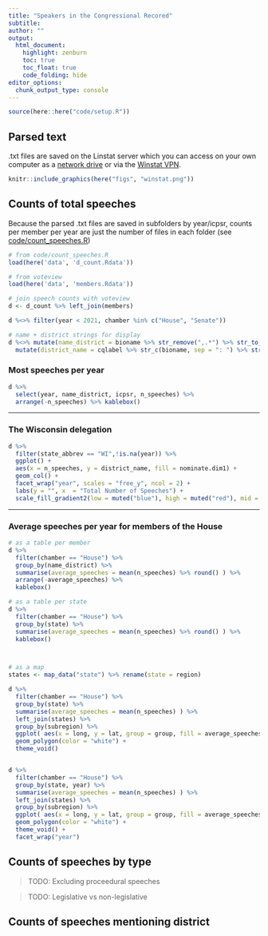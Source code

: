 ```yaml
---
title: "Speakers in the Congressional Recored"
subtitle: 
author: ""
output:
  html_document:
    highlight: zenburn
    toc: true
    toc_float: true
    code_folding: hide
editor_options: 
  chunk_output_type: console
---
```


```r
source(here::here("code/setup.R"))
```




## Parsed text

.txt files are saved on the Linstat server which you can access on your own computer as a [network drive](https://kb.wisc.edu/sscc/95802) or via the [Winstat VPN](https://kb.wisc.edu/sscc/working-from-home-or-other-remote-locations).
```r
knitr::include_graphics(here("figs", "winstat.png"))
```


## Counts of total speeches 

Because the parsed .txt files are saved in subfolders by year/icpsr, counts per member per year are just the number of files in each folder (see [code/count_speeches.R](https://github.com/judgelord/cr/blob/master/code/count_speeches.R)) 

```r
# from code/count_speeches.R
load(here('data', 'd_count.Rdata'))

# from voteview 
load(here('data', 'members.Rdata'))

# join speech counts with voteview 
d <- d_count %>% left_join(members)

d %<>% filter(year < 2021, chamber %in% c("House", "Senate"))

# name + district strings for display
d %<>% mutate(name_district = bioname %>% str_remove(",.*") %>% str_to_title() %>% paste(cqlabel)) %>% 
  mutate(district_name = cqlabel %>% str_c(bioname, sep = ": ") %>% str_remove_all(",.*|\\(|\\)"))
```


### Most speeches per year 
```r
d %>% 
  select(year, name_district, icpsr, n_speeches) %>% 
  arrange(-n_speeches) %>% kablebox()
```

---

### The Wisconsin delegation
```r
d %>% 
  filter(state_abbrev == "WI",!is.na(year)) %>% 
  ggplot() +
  aes(x = n_speeches, y = district_name, fill = nominate.dim1) + 
  geom_col() + 
  facet_wrap("year", scales = "free_y", ncol = 2) +
  labs(y = "", x  = "Total Number of Speeches") +
  scale_fill_gradient2(low = muted("blue"), high = muted("red"), mid = "grey80")
```


---

### Average speeches per year for members of the House

```r
# as a table per member 
d %>% 
  filter(chamber == "House") %>%
  group_by(name_district) %>% 
  summarise(average_speeches = mean(n_speeches) %>% round() ) %>% 
  arrange(-average_speeches) %>% 
  kablebox()

# as a table per state
d %>% 
  filter(chamber == "House") %>%
  group_by(state) %>% 
  summarise(average_speeches = mean(n_speeches) %>% round() ) %>% 
  kablebox()



# as a map
states <- map_data("state") %>% rename(state = region)

d %>% 
  filter(chamber == "House") %>%
  group_by(state) %>% 
  summarise(average_speeches = mean(n_speeches) ) %>% 
  left_join(states) %>% 
  group_by(subregion) %>%
  ggplot( aes(x = long, y = lat, group = group, fill = average_speeches) ) +
  geom_polygon(color = "white") + 
  theme_void()


d %>% 
  filter(chamber == "House") %>%
  group_by(state, year) %>% 
  summarise(average_speeches = mean(n_speeches) ) %>% 
  left_join(states) %>% 
  group_by(subregion) %>%
  ggplot( aes(x = long, y = lat, group = group, fill = average_speeches) ) +
  geom_polygon(color = "white") + 
  theme_void() +
  facet_wrap("year")
```

## Counts of speeches by type

> TODO: Excluding proceedural speeches

> TODO: Legislative vs non-legislative

## Counts of speeches mentioning district